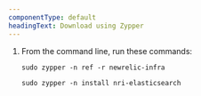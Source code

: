 ```yaml
---
componentType: default
headingText: Download using Zypper
---
```


1. From the command line, run these commands:

    ```shell
    sudo zypper -n ref -r newrelic-infra
    ```

    ```shell
    sudo zypper -n install nri-elasticsearch
    ```